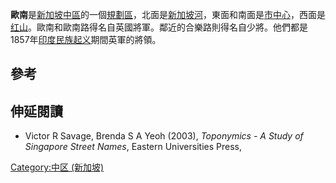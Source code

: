 {{Infobox settlement
| name                            = 歐南
| settlement_type                 = [[新加坡規劃區|規劃區]]
| translit_lang1                  = 其他
| translit_lang1_type1            = [[英文|英文]]
| translit_lang1_info1            = Outram
| translit_lang1_type2            = [[中文|中文]]
| translit_lang1_info2            = 歐南
| translit_lang1_type3            = [[马来语|马来语]]
| translit_lang1_info3            = Outram
| translit_lang1_type4            = [[泰米尔语|泰米尔语]]
| translit_lang1_info4            = ஊட்ரம்
| image                           = {{Photomontage
| photo1a = State Courts of Singapore prior to renovations - 20140714.jpg
| photo2a = 2016 Singapur, Chinatown, Świątynia i Muzeum Relikwi Zęba Buddy (04).jpg
| photo2b = Eu Tong Sen Street + New Bridge Road, Singapore, 2014 (01).JPG
| photo3a = Pano of Chinatown sector (8437614027).jpg
| photo4a = Pinnacle@Duxton from Neil Road.jpg
| photo4b = Chinese Procession (2001) by Lim Leong Seng, Telok Ayer Green, Singapore - 20051231.jpg
| photo5a = Parkroyal on Pickering (8579805153).jpg
| size = 280
| spacing = 2
| color = transparent
| border = 0
}}
| caption                         = 左上到右：舊{{le|新加坡國家法院|State Courts of Singapore|國家法院}}的全景、位置[[牛車水|牛車水]]的[[新加坡佛牙寺龙华院|佛牙寺龙华院]]、{{le|新桥路|New Bridge Road}}與{{le|余东旋街|Eu Tong Sen Street}}夜景、[[牛車水|牛車水]]夜景、從{{le|尼路|Neil Road}}望向[[达士岭|达士岭]]、[[直落亚逸|直落亚逸]]公園內的銅像、[[芳林公園|芳林公園]]
| pushpin_map                     = Singapore
| pushpin_map_caption             = 歐南在新加坡的位置
| coordinates                     = {{coord|1|17|5.6|N|103|50|38|E|display=inline}}
| subdivision_type                = 國家
| subdivision_name                = {{flag|Singapore}}
| subdivision_type1               = 地区
| subdivision_name1               = [[中区_(新加坡)|中区]]
----
| subdivision_type2               = {{le|社区发展理事会|Community Development Council}}
| subdivision_name2               = * [[中区社区发展理事会|中区社区发展理事会]]
| subdivision_type3               = 市議會
| subdivision_name3               = * [[丹戎巴葛|丹戎巴葛]]市議會
* {{le|惹兰勿刹|Jalan Besar}}市議會
| subdivision_type4               = {{le|新加坡選區|Constituencies of Singapore|選區}}
| subdivision_name4               = * [[丹戎巴葛集选区|丹戎巴葛集选区]]
* {{le|惹兰勿刹集选区|Jalan Besar Group Representation Constituency}}
| leader_title                    = 市長
| leader_name                     = '''中区社区发展理事会'''
* [[潘丽萍|潘丽萍]]
----
| leader_title1                   = 國會議員
| leader_name1                    = '''丹戎巴葛集选区'''
{{Bulleted list|list_style=line-height: inherit; | [[英蘭妮·拉傑|英蘭妮·拉傑]]}}
'''惹兰勿刹集选区'''
{{Bulleted list|list_style=line-height: inherit; | [[潘丽萍|潘丽萍]] | {{le|梁莉莉|Lily Neo}}}}
| area_rank                       = 第五十一
| area_footnotes                  = <ref name=citypopulation>{{Cite web |url=http://www.citypopulation.de/php/singapore-admin.php?adm1id=114 |title=Outram (Planning Area, Singapore) - Population Statistics, Charts, Map and Location |accessdate=2020-08-14 |archive-date=2019-08-10 |archive-url=https://web.archive.org/web/20190810201023/http://citypopulation.de/php/singapore-admin.php?adm1id=114 |dead-url=no }}</ref>
| area_total_km2                  = 1.37
| population_as_of                = 2019
| population_footnotes            = <ref name=citypopulation /><ref name=singstat>{{cite website|url=https://www.singstat.gov.sg/find-data/search-by-theme/population/geographic-distribution/latest-data|title=Statistics Singapore - Geographic Distribution - 2018 Latest Data|accessdate=February 11, 2019|archive-date=2016-01-30|archive-url=https://web.archive.org/web/20160130111952/http://www.singstat.gov.sg/docs/default-source/default-document-library/statistics/browse_by_theme/population/statistical_tables/tablea12-2000-2015.xls|dead-url=no}}</ref>
| population_total                = 18,960
| population_rank                 = 第二十七
| population_density_km2          = auto
| population_density_rank         = 第五
| population_demonym              = '''官方'''
* Outram resident
| postal_code_type                = 郵政區
| postal_code                     = 3
}}
'''歐南'''是[[新加坡中區|新加坡中區]]的一個[[新加坡規劃區|規劃區]]，北面是[[新加坡河|新加坡河]]，東面和南面是[[市中心_(新加坡)|市中心]]，西面是[[红山_(新加坡)|红山]]。歐南和歐南路得名自英國將軍{{le|詹姆斯·歐南|Sir James Outram, 1st Baronet|第一代從男爵詹姆斯·歐南爵士}}。鄰近的合樂路則得名自{{le|亨利·哈夫洛克|Henry Havelock|亨利·合樂}}少將。他們都是1857年[[印度民族起义|印度民族起义]]期間英軍的將領。

== 參考 ==
{{reflist}}

== 伸延閱讀 ==
* Victor R Savage, Brenda S A Yeoh (2003), ''Toponymics - A Study of Singapore Street Names'', Eastern Universities Press, {{ISBN|981-210-364-3}}

{{commons|Outram}}

{{新加坡行政区划}}
[[Category:中区_(新加坡)|Category:中区 (新加坡)]]